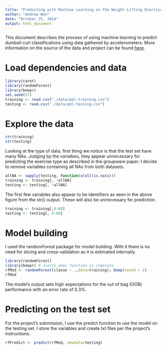 ```yaml
---
title: "Predicting with Machine Learning on the Weight Lifting Exercise Dataset"
author: "Andrew Won"
date: "October 25, 2014"
output: html_document
---
```

This document describes the process of using machine learning to predict dumbell curl classifications using data gathered by accelerometers. More information on the source of the data and project can be found [here](http://groupware.les.inf.puc-rio.br/har).

# Load dependencies and data

```r
library(caret)
library(randomForest)
library(beepr)
set.seed(57)
training <- read.csv("./data/pml-training.csv")
testing <- read.csv("./data/pml-testing.csv")
```

# Explore the data
```r
str(training)
str(testing)
```

Looking at the type of data, first thing we notice is that the test set have many NAs. Judging by the varialbes, they appear unnecessary for predicting the exercise type as described in the groupware paper. I decide to remove variables containing all NAs from both datasets.

```r
allNA <- sapply(testing, function(x)all(is.na(x)))
training <- training[, !allNA]
testing <- testing[, !allNA]
```

The first few variables also appear to be identifiers as seen in the above figure from the str() output. These will also be unnecessary for prediction.
```r
training <- training[,8:60]
testing <- testing[, 8:60]
```

# Model building

I used the randomForest package for model building. With it there is no need for slicing and cross-validation as it is estimated internally.
```r
library(randomForest)
library(beepr) # alerts when function is complete
rfMod <- randomForest(classe ~ .,data=training); beep(sound = 2)
rfMod
```

The model's output sets high expectations for the out of bag (OOB) performance with an error rate of 0.3%.

# Predicting on the test set
For the project's submission, I use the predict function to use the model on the testing set. I store the variables and create txt files per the project's instructions.
```r
rfPredict <- predict(rfMod, newdata=testing)        
```
